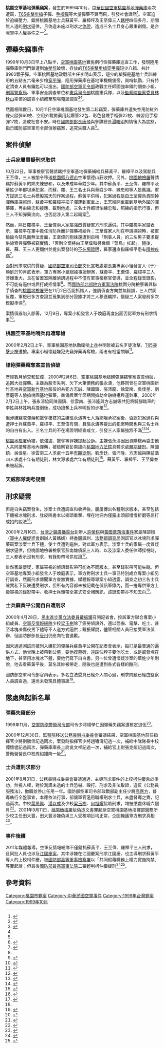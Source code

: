 '''桃園空軍基地彈藥竊案'''，發生於1999年10月，[[中華民國空軍|中華民國空軍]][[空軍桃園基地|桃園基地]][[彈藥庫|彈藥庫]]兩次遭竊，[[T65突擊步槍|T65突擊步槍]]子彈、[[手榴彈|手榴彈]]等大量彈藥不翼而飛，引發社會譁然<ref name="自动生成1">{{cite news|title=空軍又丟彈藥 軍方道歉 唐飛震怒 追究失職|publisher=聯合晚報/7版/綜合新聞|date=1999-10-12|accessdate=2013-07-28}}</ref>。空軍迫於追緝壓力，錯將桃園基地士兵蘇黃平、羅樟坪及王至偉三人[[羈押|羈押]]四個多月，期間無人道的[[刑求|刑求]]逼供，且偽造未施以刑求之[[偽證|偽證]]，造成三名士兵身心嚴重創傷。是台灣軍中人權事件之一<ref>{{cite news|title=士兵遭刑求醫官被判刑 黃媽媽要求空總司令道歉|publisher=中國時報/社會綜合|date=2001-04-29|accessdate=2013-07-28}}</ref>。

== 彈藥失竊事件 ==
1999年10月3日早上八點半，[[空軍桃園基地|空軍桃園基地]]實施例行性彈藥庫巡查工作，發現陸用彈藥庫側門門鎖遭到[[油壓剪|油壓剪]]破壞，存放的[[T65突擊步槍|T65突擊步槍]][[穿甲彈|穿甲彈]]短少八箱、共計8960顆子彈。空軍桃園基地政戰部主任李明山表示，短少的槍彈是基地士兵訓練用的五點五六毫米步槍[[穿甲彈|穿甲彈]]，陸用彈藥庫在基地軍機機堡旁，崗哨執勤，只有特定清查人員有鑰匙可以進出。[[國防部空軍司令部|國防部空軍司令部]]政戰主任師國強率領的調查小組、[[刑事警察局|刑事警察局]]、軍事安全調查單位和[[憲兵司令部|憲兵司令部]]桃園憲兵隊，以及[[監察院|監察院]][[監察委員|監察委員]][[林秋山|林秋山]]率領的調查小組都至現場蒐證調查<ref>{{cite news|title=空軍桃園基地失竊近9000顆穿甲彈|publisher=聯合報/12版/綜合新聞|date=1999-10-04|accessdate=2013-07-28}}</ref><ref name="自动生成1" />。

然而相隔數日，10月11日空軍桃園基地發生第二起竊案，彈藥庫共遺失空用防紅外線火燄彈60枚、空用外載拋棄用起爆管22包、彩色發煙手榴彈22枚、練習用手榴彈17枚，造成社會不安。時任[[中華民國國防部部長|國防部部長]][[唐飛|唐飛]]與參謀總長[[湯曜明|湯曜明]]知情後大為震怒，指示國防部空軍司令部偵辦竊案，追究失職人員<ref name="自动生成1" />。

== 案件偵辦 ==
=== 士兵家屬質疑刑求取供 ===
10月22日，軍事檢察官聲請羈押空軍基地彈藥補給兵蘇黃平、羅樟平以及駕駛兵王至偉，三人被諭令移送[[桃園市|桃園縣]][[八德區|八德市]]空軍懷德山莊收押。另外，[[桃園地檢署|桃園地檢署]]聲請羈押蘇黃平的姊夫練忠和，以及未成年華姓少年。其中蘇黃平、王至偉、羅樟平及華姓少年都坦承犯案，而蘇、羅、王三名士兵與華姓少年、練忠和等人是舊識。軍方提訊三名士兵模擬當天的作案過程，蘇黃平供稱，犯案過程是由王至偉負責關掉彈藥庫探照燈，蘇黃平和羅樟平把子彈運到軍車上，王志維開車載到基地外圍的彈藥庫，再由練忠和接應、載到他處。三名士兵都很怕練忠和，照練的指示行事，但三人不知彈藥流向，也否認涉入第二起竊案<ref>{{cite news|title=四人坦承犯案 疑另有黑道分子主導|publisher=聯合報/11版/綜合|date=1999-10-23|accessdate=2013-07-28}}</ref>。

然而，隔日羅樟平、王至偉兩人家屬強烈質疑軍方刑求逼供。其中羅樟平家屬表示，羅樟平在軍中擔任消防兵而非彈藥補給兵；王至偉家人則在申請探視時，被軍檢諭令禁見而無法會面，王至偉的胞妹還遭到自稱「刑事人員」的三名男子要求提供線索與彈藥被竊實情，「否則全案將由王至偉和另幾個『菜鳥』扛起」。隨後，羅、蘇、王三人更翻供並提出案發時的[[不在場證明|不在場證明]]，羅家還直指羅樟平患有[[精神疾病|精神疾病]]<ref name="自动生成2">{{cite news|title=三軍人收押 家屬質疑遭逼供|publisher=聯合報/9版/社會|date=1999-10-24|accessdate=2013-07-28}}</ref>。

面對刑求取供的質疑，[[國防部空軍司令部|國防部空軍司令部]]文化宣教處處長兼專案小組發言人-{于}-煥庭於10月底表示，軍方專案小組根據事證辦案，蘇黃平、王至偉、羅樟平三人涉嫌重大，且在留置室隔離偵訊過程中不僅有軍事檢察官督導，並全程錄音錄影，不可能有逼供或屈打成招情事<ref name="自动生成2" />。而[[國防部北部地方軍事法院|國防部北部地方軍事法院]]桃園分院檢察署與聯手偵查的[[桃園地檢署|桃園地檢署]]更在11月2日否認抓錯人，強調偵查方向並無錯誤，三人供詞反覆，軍檢已多方查證並蒐集到部分證據才將三人移送羈押，懷疑三人案發前多次模擬串供<ref>{{cite news|title=軍檢否認抓錯人 時點認定有出入|publisher=聯合報/9版/社會|date=1999-11-03|accessdate=2013-07-28}}</ref>。

案情偵辦陷入膠著，12月9日，專案小組發言人于煥庭再度出面否認軍方有刑求情事<ref>{{cite news|title=三士兵疑遭部隊凌虐  軍方否認有刑求 專案小組將追究「行刑者」刑責|publisher=聯合報/9版/社會|date=1999-12-10|accessdate=2013-07-28}}</ref>。

=== 桃園空軍基地哨兵再遭奪槍 ===
2000年2月2日上午，空軍桃園基地執勤衛哨[[上兵|上兵]]林明哲被五名歹徒攻擊，[[T65突擊步槍|T65突擊步槍]]遭搶。專案小組懷疑嫌犯先竊彈藥再奪槍，兩者有相當關聯<ref>{{cite news|title=子彈竊案、機槍搶案 疑同批人幹的|publisher=聯合晚報/3版/話題新聞|date=2000-02-02|accessdate=2013-07-28}}</ref>。

=== 槍砲彈藥竊奪案宣告偵破 ===
歷經數月偵查和監控，2000年2月6日，空軍桃園基地槍砲彈藥竊奪案宣告偵破，追回大批彈藥。主嫌為股市失利、欠下大筆債務的張永濤，他夥同曾在空軍桃園新竹基地與[[空軍新竹基地|空軍新竹基地]]服役的共犯方志誠、陳國鎮、張沛龍、徐雲南、吳佳星、劉彥庭等人偷搶桃園基地彈藥，準備農曆年節期間搶劫金融機構與運鈔車。2000年2月2日上午，張永濤協同陳國鎮、徐雲南、張沛隆與方志誠等共犯將騎腳踏車的李姓與林姓哨兵撞倒後，成功搶奪上兵林明哲的步槍<ref>{{cite news|title=桃園空軍基地竊案搶案偵破 逮獲七嫌|publisher=聯合報/1版/要聞|date=2000-02-07|accessdate=2013-07-28}}</ref>。

但涉嫌竊取彈藥和搶奪槍枝的主嫌張永濤等七人落網坦承犯案後，否認犯案過程與遭押士兵蘇黃平、羅樟平、王至偉有關，且張永濤等提出的犯案時間也與三名士兵的自白有出入。三名士兵的不在場證明經查成立，引發三人家屬強烈不滿<ref>{{cite news|title=桃園基地搶案 做案者版本不同|publisher=聯合報/7版/社會|date=2000-02-09|accessdate=2013-07-28}}</ref><ref>{{cite news|title=收押士兵有無涉案 近日釐清|publisher=聯合報/19版/桃園綜合新聞|date=2000-02-12|accessdate=2013-07-28}}</ref>。

[[桃園地檢署|桃園地檢署]]偵結，依強盜、搶奪等罪嫌提起公訴。主嫌張永濤因出資購槍再委由他人共同搶奪基地內彈藥，被檢察官彭南雄向[[桃園地方法院|桃園地方法院]]具體求處[[無期徒刑|無期徒刑]]。陳國鎮、吳佳星、徐雲南三人求處十五年[[有期徒刑|有期徒刑]]，劉彥廷、張沛隆、方志誠與陳猛浩四人求處十年有期徒刑，林文源求處六年有期徒刑<ref>{{cite news|title=空軍彈藥竊案 主嫌坦承不諱|publisher=聯合報/19版/桃園綜合新聞|date=2000-07-07|accessdate=2013-07-28}}</ref>。蘇黃平、羅樟平、王至偉並未被起訴。

=== 天威部隊測考疑雲 ===
{{fact|國防部天威部隊為固定編制、非固定人員之編組，由憲兵司令部、海軍陸戰隊、陸軍航空特戰指揮部、陸軍金門防衛司令部、陸軍馬祖防衛司令部兩棲偵搜營優秀之官士兵所組成，直接隸屬於參謀本部情報次長室指揮。經過【原單位魔鬼週】，又經過【地獄式訓練-偷、拐、搶、騙】後，結訓前針對國防部所屬各部隊實施各種偵測，如測考成功將可進入到最頂尖的三棲部隊-海軍爆破大隊，其待遇與福利均比照工作危險性最高之空軍飛行員。通常待過憲兵司令部、海軍陸戰隊、陸軍航空特戰指揮部、金門馬祖防衛司令部兩棲偵搜營的這些部隊長都遇過恐怖的巧合，所經歷的部隊都經常受到【報復式的摧殘】，不是被直接被拔掉部隊長，就是被調到各軍種教育準則委員會被冷凍起來，而校準會就是編配於參謀本部情報次長室。這種方式原本立意良善，有助於軍隊精益求精，但是後來因為調到教準會的人員，都無法再繼續升遷而失意退伍，再加上這種報復式的測考方式已經變質，不僅無助於各部隊的團結，反而【經常擦槍走火、或是遺失重要軍品】。在這起案子發生了之後，國防部順勢就直接停止了天威測考，雖然有部分【積極向上】的長官想要力挽狂瀾，但是還是無法受到國軍大部分人員之苟同，因而走入了歷史！|time=2020-11-21}}

== 刑求疑雲 ==
但是自失竊案發生，涉案士兵遭調查和收押後，屢屢傳出各種刑求版本，甚至包括下體被冰塊刑求、肚皮隔書本以榔頭重擊、埋在地洞內僅露出頭部慢慢折磨等屈打成招的說法<ref name="自动生成3">{{cite news|title=反駁台灣之聲許榮棋刑求說法 專案小組：全程錄影 不會屈打成招|publisher=聯合報/19版/桃園綜合新聞|date=2000-02-18|accessdate=2013-07-28}}</ref>。

2000年2月16日，[[台灣之聲廣播電台|台灣之聲廣播電台]]創辦人[[許榮棋|許榮棋]]與[[黃國章落海事件|黃國章落海事件]]家屬陳碧娥（[[軍中人權促進會|軍中人權促進會]]創辦人黃媽媽）持[[香腸|香腸]]諷刺，[[法務部調查局|法務部調查局]]測謊官以冰塊刑求彈藥竊案涉案士兵下體，使士兵遭到逼供。對此軍方表示，涉案士兵的家屬一度質疑刑求逼供，但桃園地檢署檢察官彭南雄偵訊三人時、以及涉案人委任律師探視時，三人都表示沒有刑求，有錄影帶可供佐證<ref>{{cite news|title=反駁台灣之聲許榮棋刑求說法 專案小組：全程錄影 不會屈打成招|publisher=聯合報/19版/桃園綜合新聞|date=2000-02-17|accessdate=2013-07-28}}</ref>。

雖然家屬懷疑，家屬審視的偵訊錄影帶可能為不同版本，甚至錄影帶可能失蹤。但空軍基地專案小組發言人于煥庭表示，軍方對刑求士兵一事已特別成立專案小組另行調查，然而刑求傳聞軍方查無實據。媒體報導專案小組透露，調查之初三名士兵確實私下反映遭受刑求，但所有內容都未被記載在偵訊筆錄內，而一捲專供軍方上級審視的錄影帶中，收押士兵頭帶全罩式安全帽應訊，該錄影帶亦不知去向<ref name="自动生成3" />。

=== 士兵蘇黃平公開自白遭刑求 ===
2000年4月28日，[[民主進步黨|民主進步黨]][[立法委員|立法委員]][[戴振耀|戴振耀]]召開記者會，控訴軍方聯合專案小組成員、[[空軍反情報總隊|空軍反情報總隊]]少校[[梁玉樹|梁玉樹]]除了疲勞偵訊外，還以恐嚇、電擊、吃土、甚至冰塊凍傷役男下體等不人道方式逼供；戴振耀說，儘管相關人員已接受軍法偵辦，但國防部部長[[唐飛|唐飛]]仍應向社會道歉。

因未通過測謊而被列入嫌犯的彈藥兵蘇黃平公開在記者會表示，毆打是最普通的逼供方式，他曾晚上被帶到公墓，要他摸墓碑，還踩住脖子要他吃土，或是威脅埋在地下，甚至用冰塊冰下體，要他們寫下自白書。另一位曾遭懷疑涉案的華姓少年則說，他去看蘇黃平後，莫名其妙被帶走，隨後也是遭到各式各樣的酷刑。

國防部空軍司令部官員表示，多名立法委員已經介入關心過，刑求問題已經由監察人員調查過，還尚未發現具體事證<ref>{{cite news|title=刑求？失槍案士兵：被電擊、凍命根|publisher=聯合晚報/5版/社會新聞|date=2000-04-28|accessdate=2013-07-28}}</ref>。

== 懲處與起訴名單 ==
=== 彈藥失竊部分 ===
1999年11月，[[空軍防砲警衛司令部|空軍防砲警衛司令部]]司令少將楊學仁因彈藥失竊案遭核定退伍<ref>{{cite news|title=桃園彈藥失竊案懲處 空防部司令下月退伍|publisher=聯合晚報/5版/社會新聞|date=1999-10-19|accessdate=2013-07-28}}</ref>。

2000年12月30日，[[監察院|監察院]]移送[[公務員懲戒委員會|公務員懲戒委員會]]審議結果，空軍桃園基地前任指揮官少將劉勝信記過兩次，案發時指揮官少將趙嘯濤記過一次，補給中隊隊長中校譚懷壢記過兩次，彈藥庫庫長上尉吳文祥記過一次，補給官上尉張克烜記過兩次，警衛營營長中校周紹雄降一級<ref>{{cite news|title=空軍基地彈藥竊案 四幹部被懲戒|publisher=聯合報/8版/社會|date=2000-12-30|accessdate=2013-07-28}}</ref>。

=== 士兵遭刑求部分 ===
2001年8月31日，公務員懲戒委員會審議通過，主導刑求事件的上校[[柯仲慶|柯仲慶]]急於爭功，無視人權，對於測謊未過的士兵恐嚇、毆打、刑求及非法取證，違反《公務員服務法》，撤職並停止任用一年。國防部空軍司令部政戰部副主任少將[[高應方|高應方]]，督導執行全盤事宜，本應依法行事，卻讓軍官濫用職權刑求士兵，未盡督導之責，記過兩次。中校[[葉思興|葉思興]]、[[潘以成|潘以成]]及少校[[梁玉樹|梁玉樹]]、[[何祖耀|何祖耀]]協助刑求，均被懲處休職六個月<ref>{{cite news|title=刑求士兵 六軍官被懲處|publisher=聯合報/8版/社會|date=2001-09-01|accessdate=2013-07-28}}</ref>。2001年9月11日，[[桃園地檢署|桃園地檢署]]依偽造文書罪起訴空軍桃園基地指揮部醫務所少校主任田大豐，田大豐涉嫌偽填三人受檢項目均正常，企圖掩護軍方刑求真相<ref>{{cite news|title=涉嫌偽造刑求士兵體檢證明 田大豐被訴|publisher=聯合晚報/19版/桃園‧新竹|date=2001-09-11|accessdate=2013-07-28}}</ref>。

=== 事件後續 ===
2011年媒體報導，空軍反情報總隊不僅錯抓蘇黃平、王至偉、羅樟平三人刑求，且同批人員也涉及[[江國慶案|江國慶案]]。其中涉嫌在江國慶案刑求江國慶、也主導刑求蘇黃平等人的上校柯仲慶，被[[國防部高等軍事檢察署|國防部高等軍事檢察署]]以「共同假藉職務上權力實施拘禁」等罪起訴；但最後[[國防部最高軍事法院|國防部最高軍事法院]]二審輕判柯仲慶緩刑<ref>{{cite news|title=柯仲慶另案涉刑求 重懲又緩刑|publisher=聯合晚報/A2版/話題|date=2011-01-30|accessdate=2013-07-28}}</ref><ref>{{cite news|title=空軍刑求辦案 還有彈藥竊案|publisher=聯合報/A3版/焦點|date=2011-01-31|accessdate=2013-07-28}}</ref>。

== 參考資料 ==
{{reflist}}

{{中華民國國軍爭議事件}}
[[Category:桃園市罪案|Category:桃園市罪案]]
[[Category:中華民國空軍事件|Category:中華民國空軍事件]]
[[Category:1999年台灣罪案|Category:1999年台灣罪案]]
[[Category:1999年10月|Category:1999年10月]]